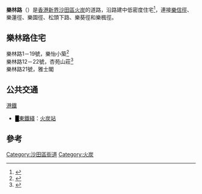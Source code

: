 {{Infobox Hong Kong Road
| 中文街道名稱 = 樂林路
| 英文街道名稱 = Lok Lam Road
| 圖片 = File:Lok Lam Road.JPG
| 圖片說明 = 樂林路
| 路段總長度 = 800m
| 車速限制 = 
| 行車線數量 = 2
| 所在地區 = [[香港|香港]][[新界|新界]]東
| 起點 = [[火炭|火炭]]樂怡小築
| 終點 = [[火炭|火炭]][[樂楓徑|樂楓徑]]
| 通車日期 =
}}
'''樂林路'''（{{lang-en|'''Lok Lam Road'''}}）是[[香港|香港]][[新界|新界]][[沙田區|沙田區]][[火炭|火炭]]的道路，沿路建中低密度住宅<ref>{{cite news | language = 中文 | url = http://the-sun.on.cc/cnt/finance/20121110/00436_054.html | title = 樂林路遠離煩囂 | publisher = 太陽報 | date = 2012年11月10日 | accessdate = 2013年8月4日 | archive-date = 2017年7月22日 | archive-url = https://web.archive.org/web/20170722053818/http://the-sun.on.cc/cnt/finance/20121110/00436_054.html | dead-url = no }}</ref>，連接[[樂信徑|樂信徑]]、樂蓮徑、樂園徑、松頭下路、樂葵徑和樂楓徑。<br />

==樂林路住宅==
樂林路1－19號，樂怡小築<ref>{{cite news | language = 中文 | url = http://hk.apple.nextmedia.com/financeestate/art/20040310/3905795 | title = 樂怡小築　近東鐵·山巒環抱 | publisher = 蘋果日報 | date = 2004年3月10日 | accessdate = 2013年8月4日 | archive-date = 2016年3月4日 | archive-url = https://web.archive.org/web/20160304141036/http://hk.apple.nextmedia.com/financeestate/art/20040310/3905795 | dead-url = no }}</ref><br />
樂林路12－22號，杏苑山莊<ref>{{cite news | language = 中文 | url = http://hk.apple.nextmedia.com/financeestate/art/20111119/15815209 | title = 新界靚盤：火炭杏苑山莊　隱世大屋樓底特高 | publisher = 蘋果日報 | date = 2011年11月19日 | accessdate = 2013年8月4日 | archive-date = 2016年3月4日 | archive-url = https://web.archive.org/web/20160304131551/http://hk.apple.nextmedia.com/financeestate/art/20111119/15815209 | dead-url = no }}</ref><br />
樂林路21號，雅士閣

==公共交通==
;[[港鐵|港鐵]]
*<font color="{{東鐵綫色彩}}">█</font>[[東鐵綫|東鐵綫]]：[[火炭站|火炭站]]

==參考==
{{reflist}}

[[Category:沙田區街道|Category:沙田區街道]]
[[Category:火炭|Category:火炭]]